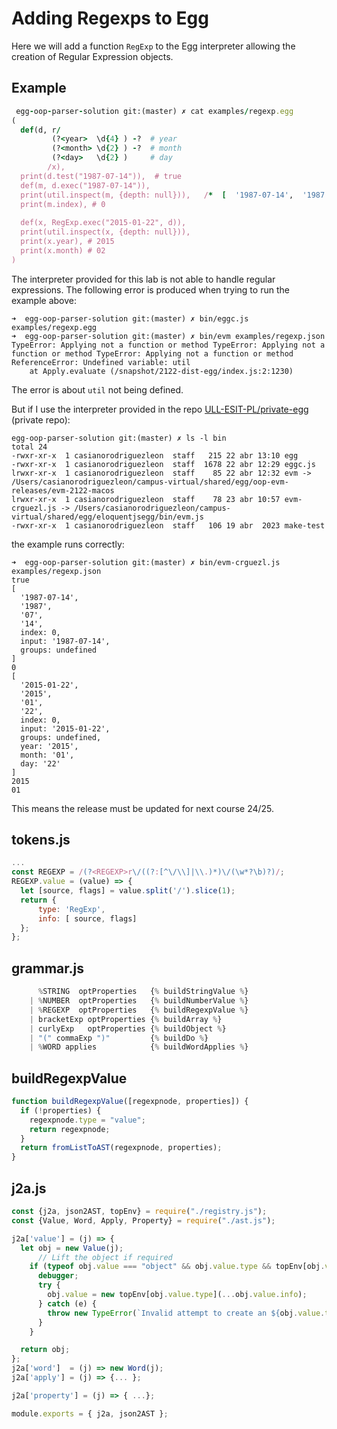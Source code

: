 # Adding Regexps to Egg

Here we will add a function `RegExp` to the Egg interpreter allowing the creation of Regular Expression objects.

## Example

```ruby showLineNumbers copy filename="examples/regexp.egg"
 egg-oop-parser-solution git:(master) ✗ cat examples/regexp.egg
(
  def(d, r/
         (?<year>  \d{4} ) -?  # year 
         (?<month> \d{2} ) -?  # month 
         (?<day>   \d{2} )     # day
        /x),
  print(d.test("1987-07-14")),  # true
  def(m, d.exec("1987-07-14")),  
  print(util.inspect(m, {depth: null})),   /*  [  '1987-07-14',  '1987',  '07',  '14',  index: 0,  input: '1987-07-14',  groups: undefined ] */
  print(m.index), # 0
  
  def(x, RegExp.exec("2015-01-22", d)), 
  print(util.inspect(x, {depth: null})),
  print(x.year), # 2015
  print(x.month) # 02
)
```

The interpreter provided for this lab is not able to handle regular expressions. The following error is produced when trying to run the example above:

```
➜  egg-oop-parser-solution git:(master) ✗ bin/eggc.js examples/regexp.egg
➜  egg-oop-parser-solution git:(master) ✗ bin/evm examples/regexp.json
TypeError: Applying not a function or method TypeError: Applying not a function or method TypeError: Applying not a function or method ReferenceError: Undefined variable: util
    at Apply.evaluate (/snapshot/2122-dist-egg/index.js:2:1230)
```
The error is about `util` not being defined.

But if I use the interpreter provided in the repo [ULL-ESIT-PL/private-egg](https://github.com/ULL-ESIT-PL/private-egg) (private repo):

```
egg-oop-parser-solution git:(master) ✗ ls -l bin
total 24
-rwxr-xr-x  1 casianorodriguezleon  staff   215 22 abr 13:10 egg
-rwxr-xr-x  1 casianorodriguezleon  staff  1678 22 abr 12:29 eggc.js
lrwxr-xr-x  1 casianorodriguezleon  staff    85 22 abr 12:32 evm -> /Users/casianorodriguezleon/campus-virtual/shared/egg/oop-evm-releases/evm-2122-macos
lrwxr-xr-x  1 casianorodriguezleon  staff    78 23 abr 10:57 evm-crguezl.js -> /Users/casianorodriguezleon/campus-virtual/shared/egg/eloquentjsegg/bin/evm.js
-rwxr-xr-x  1 casianorodriguezleon  staff   106 19 abr  2023 make-test
```

the example runs correctly:

```
➜  egg-oop-parser-solution git:(master) ✗ bin/evm-crguezl.js examples/regexp.json
true
[
  '1987-07-14',
  '1987',
  '07',
  '14',
  index: 0,
  input: '1987-07-14',
  groups: undefined
]
0
[
  '2015-01-22',
  '2015',
  '01',
  '22',
  index: 0,
  input: '2015-01-22',
  groups: undefined,
  year: '2015',
  month: '01',
  day: '22'
]
2015
01
```

This means the release must be updated for next course 24/25.


## tokens.js

```js showLineNumbers copy filename="src/token.js, branch:main egg-oop-parser-solution"
...
const REGEXP = /(?<REGEXP>r\/((?:[^\/\\]|\\.)*)\/(\w*?\b)?)/;
REGEXP.value = (value) => {
  let [source, flags] = value.split('/').slice(1);
  return {
      type: 'RegExp',
      info: [ source, flags]
  };
};
```

## grammar.js

```js showLineNumbers copy filename="src/egg.ne, branch:main egg-oop-parser-solution"
      %STRING  optProperties   {% buildStringValue %}
    | %NUMBER  optProperties   {% buildNumberValue %}
    | %REGEXP  optProperties   {% buildRegexpValue %}
    | bracketExp optProperties {% buildArray %}
    | curlyExp   optProperties {% buildObject %}
    | "(" commaExp ")"         {% buildDo %}
    | %WORD applies            {% buildWordApplies %}
```
## buildRegexpValue

```js showLineNumbers copy filename="src/build-ast.js, branch:main egg-oop-parser-solution"
function buildRegexpValue([regexpnode, properties]) {
  if (!properties) {
    regexpnode.type = "value";
    return regexpnode;
  }
  return fromListToAST(regexpnode, properties);
}
```

## j2a.js

```js filename="lib/j2a.js, branch:main eloquentjs" showLineNumbers copy
const {j2a, json2AST, topEnv} = require("./registry.js");
const {Value, Word, Apply, Property} = require("./ast.js");

j2a['value'] = (j) => { 
  let obj = new Value(j);
      // Lift the object if required
    if (typeof obj.value === "object" && obj.value.type && topEnv[obj.value.type] && typeof topEnv[obj.value.type] === "function") {
      debugger;
      try {
        obj.value = new topEnv[obj.value.type](...obj.value.info);
      } catch (e) {
        throw new TypeError(`Invalid attempt to create an ${obj.value.type}. Object value: ${obj.value}`);
      }
    }

  return obj;
};
j2a['word']  = (j) => new Word(j);
j2a['apply'] = (j) => {... };

j2a['property'] = (j) => { ...};

module.exports = { j2a, json2AST };
```